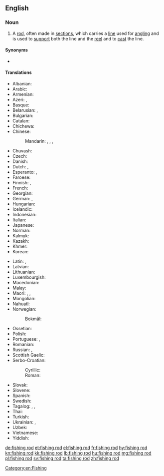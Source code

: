 ==English==
{{wikipedia}}

===Noun===
{{en-noun|head=[[fishing]] [[rod]]}}

# A [[rod]], often made in [[sections]], which carries a [[line]] used for [[angling]] and is used to [[support]] both the line and the [[reel]] and to [[cast]] the line.

====Synonyms====
* {{l|en|fishing pole}}

====Translations====
{{trans-top|rod used for angling}}
* Albanian: {{t|sq|kallam peshkimi}}
* Arabic: {{t|ar|قَصْبَة صَيْد|f|tr=qaṣbat ṣayd}}
* Armenian: {{t+|hy|կարթաձող|sc=Armn}}
* Azeri: {{t+|az|tilov}}, {{t+|az|qarmaq}}
* Basque: {{t-needed|eu}}
* Belarusian: {{t|be|ву́дачка|f|sc=Cyrl}}, {{t|be|ву́да|f|sc=Cyrl}} {{qualifier|dated}}
* Bulgarian: {{t+|bg|въ́дица|f}}
* Catalan: {{t|ca|canya de pescar|f}}
* Chichewa: {{t|ny|nsomba ndodo}}
* Chinese:
*: Mandarin: {{t|cmn|釣竿|sc=Hani}}, {{t+|cmn|钓竿|tr=diàogān|sc=Hani}}, {{t|cmn|魚竿|sc=Hani}}, {{t+|cmn|鱼竿|tr=yúgān|sc=Hani}}
* Chuvash: {{t|cv|вăлта|sc=Cyrl}}
* Czech: {{t|cs|rybářský prut|m}}
* Danish: {{t|da|fiskestang|c}}
* Dutch: {{t|nl|hengelroede}}, {{t+|nl|hengel}}
* Esperanto: {{t|eo|fiŝkaptado vergo}}, {{t|eo|fiŝvergo}}
* Faroese: {{t|fo|tráða|f}}
* Finnish: {{t|fi|onkivapa}}, {{t+|fi|vapa}}
* French: {{t+|fr|canne à pêche|f}}
* Georgian: {{t|ka|ანკესი|sc=Geor}}
* German: {{t+|de|Angelrute|f}}, {{t+|de|Angel|f}}
* Hungarian: {{t+|hu|horgászbot}}
* Icelandic: {{t+|is|veiðistöng|f}}
* Indonesian: {{t+|id|pancing}}
* Italian: {{t|it|canna da pesca|f}}
* Japanese: {{t|ja|釣り竿|tr=つりざお, tsurizao}}
* Norman: {{t|nrf|vaûle|f}}
* Kalmyk: {{t|xal|һахуль}}
* Kazakh: {{t|kk|қармақ|sc=Cyrl}}
* Khmer: {{t-needed|km}}
* Korean: {{t+|ko|낚싯대|tr=nakksitdae|sc=Hang}}
{{trans-mid}}
* Latin: {{t|la|harundo}}, {{t|la|arundo}}
* Latvian: {{t+|lv|makšķere|f}}
* Lithuanian: {{t|lt|meškerė}}
* Luxembourgish: {{t+|lb|Aangel|f}}
* Macedonian: {{t|mk|риболовен стап|m|sc=Cyrl}}
* Malay: {{t|ms|pancing}}
* Maori: {{t|mi|matira}}, {{t|mi|tautara}}, {{t|mi|katira}}
* Mongolian: {{t-needed|mn}}
* Nahuatl: {{t+|nah|acacuextli}}
* Norwegian:
*: Bokmål: {{t|nb|fiskestang}}
* Ossetian: {{t|os|æнгуыр}}
* Polish: {{t+|pl|wędka|f}}
* Portuguese: {{t|pt|vara de pescar}}, {{t|pt|vara de pesca}}
* Romanian: {{t+|ro|undiță|f}}
* Russian: {{t+|ru|у́дочка|f}}, {{t+|ru|уди́лище|n}} {{qualifier|the rod only}}
* Scottish Gaelic: {{t|gd|slat-iasgaich|f}}
* Serbo-Croatian:
*: Cyrillic: {{t|sh|штап за пецање|m}}
*: Roman: {{t|sh|štap za pecanje|m}}
* Slovak: {{t|sk|rybársky prút|m}}
* Slovene: {{t|sl|ribiška palica|f}}
* Spanish: {{t|es|caña de pesca|f}}
* Swedish: {{t|sv|fiskespö|c}}
* Tagalog: {{t|tl|baway}}, {{t|tl|baliwasan}}, {{t|tl|baliwasnan}}
* Thai: {{t-needed|th}}
* Turkish: {{t+|tr|olta}}
* Ukrainian: {{t|uk|ву́дка|f|sc=Cyrl}}, {{t|uk|ву́дочка|f|sc=Cyrl}}
* Uzbek: {{t+|uz|qarmoq}}
* Vietnamese: {{t+|vi|cần câu}}
* Yiddish: {{t|yi|ווענטקע|f}}
{{trans-bottom}}

[[Category:en:Fishing]]

[[de:fishing rod]]
[[et:fishing rod]]
[[el:fishing rod]]
[[fr:fishing rod]]
[[hy:fishing rod]]
[[kn:fishing rod]]
[[kk:fishing rod]]
[[lb:fishing rod]]
[[hu:fishing rod]]
[[mg:fishing rod]]
[[pl:fishing rod]]
[[sv:fishing rod]]
[[ta:fishing rod]]
[[zh:fishing rod]]
